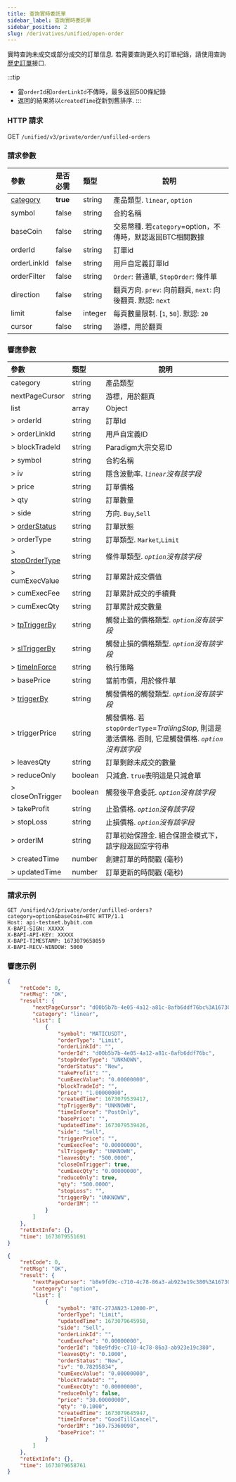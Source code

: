```yaml
---
title: 查詢實時委託單
sidebar_label: 查詢實時委託單
sidebar_position: 2
slug: /derivatives/unified/open-order
---
```


實時查詢未成交或部分成交的訂單信息. 若需要查詢更久的訂單紀錄，請使用查詢[歷史訂單](order-list#)接口.

:::tip
- 當`orderId`和`orderLinkId`不傳時，最多返回500條紀錄
- 返回的結果將以`createdTime`從新到舊排序.
:::

### HTTP 請求
GET `/unified/v3/private/order/unfilled-orders`

### 請求參數
| 參數 | 是否必需 | 類型 | 說明|
|:----- |:-------|:-----|------ |
|[category](../enum#category)|**true** |string |產品類型. `linear`, `option` |
|symbol |false |string |合約名稱 |
|baseCoin |false |string |交易幣種. 若`category`=option，不傳時，默認返回BTC相關數據 |
|orderId |false |string |訂單id |
|orderLinkId |false |string |用戶自定義訂單Id |
|orderFilter |false |string |`Order`: 普通單, `StopOrder`: 條件單|
|direction |false |string |翻頁方向. `prev`: 向前翻頁, `next`: 向後翻頁. 默認: `next`|
|limit |false |integer |每頁數量限制. [`1`, `50`]. 默認: `20`|
|cursor |false |string |游標，用於翻頁|

### 響應參數
| 參數 | 類型 | 說明|
|:-----|:-----|------ |
|category |string |產品類型 |
|nextPageCursor |string |游標，用於翻頁 |
|list |array |Object |
|> orderId |string |訂單Id |
|> orderLinkId |string |用戶自定義ID |
|> blockTradeId |string |Paradigm大宗交易ID |
|> symbol |string |合約名稱 |
|> iv |string |隱含波動率. _`linear`沒有該字段_|
|> price |string |訂單價格 |
|> qty |string |訂單數量 |
|> side |string |方向. `Buy`,`Sell` |
|> [orderStatus](../enum#orderstatus) |string |訂單狀態 |
|> orderType |string |訂單類型. `Market`,`Limit` |
|> [stopOrderType](../enum#stopordertype) |string |條件單類型. _`option`沒有該字段_|
|> cumExecValue |string |訂單累計成交價值 |
|> cumExecFee |string |訂單累計成交的手續費 |
|> cumExecQty |string |訂單累計成交數量 |
|> [tpTriggerBy](../enum#triggerby) |string |觸發止盈的價格類型. _`option`沒有該字段_|
|> [slTriggerBy](../enum#triggerby) |string |觸發止損的價格類型. _`option`沒有該字段_|
|> [timeInForce](../enum#timeinforce) |string |執行策略 |
|> basePrice |string |當前市價，用於條件單 |
|> [triggerBy](../enum#triggerby) |string |觸發價格的觸發類型. _`option`沒有該字段_|
|> triggerPrice |string |觸發價格. 若`stopOrderType`=_TrailingStop_, 則這是激活價格. 否則, 它是觸發價格. _`option`沒有該字段_|
|> leavesQty |string |訂單剩餘未成交的數量 |
|> reduceOnly |boolean |只減倉. `true`表明這是只減倉單 |
|> closeOnTrigger |boolean |觸發後平倉委託. _`option`沒有該字段_|
|> takeProfit |string |止盈價格. _`option`沒有該字段_|
|> stopLoss |string |止損價格. _`option`沒有該字段_|
|> orderIM |string |訂單初始保證金. 組合保證金模式下，該字段返回空字符串 |
|> createdTime |number |創建訂單的時間戳 (毫秒) |
|> updatedTime |number |訂單更新的時間戳 (毫秒) |

### 請求示例

```http
GET /unified/v3/private/order/unfilled-orders?category=option&baseCoin=BTC HTTP/1.1
Host: api-testnet.bybit.com
X-BAPI-SIGN: XXXXX
X-BAPI-API-KEY: XXXXX
X-BAPI-TIMESTAMP: 1673079658059
X-BAPI-RECV-WINDOW: 5000
```

### 響應示例

<Tabs>
<TabItem value="js linear" label="linear">

```json
{
    "retCode": 0,
    "retMsg": "OK",
    "result": {
        "nextPageCursor": "d00b5b7b-4e05-4a12-a81c-8afb6ddf76bc%3A1673079539417%2Cd00b5b7b-4e05-4a12-a81c-8afb6ddf76bc%3A1673079539417",
        "category": "linear",
        "list": [
            {
                "symbol": "MATICUSDT",
                "orderType": "Limit",
                "orderLinkId": "",
                "orderId": "d00b5b7b-4e05-4a12-a81c-8afb6ddf76bc",
                "stopOrderType": "UNKNOWN",
                "orderStatus": "New",
                "takeProfit": "",
                "cumExecValue": "0.00000000",
                "blockTradeId": "",
                "price": "1.00000000",
                "createdTime": 1673079539417,
                "tpTriggerBy": "UNKNOWN",
                "timeInForce": "PostOnly",
                "basePrice": "",
                "updatedTime": 1673079539426,
                "side": "Sell",
                "triggerPrice": "",
                "cumExecFee": "0.00000000",
                "slTriggerBy": "UNKNOWN",
                "leavesQty": "500.0000",
                "closeOnTrigger": true,
                "cumExecQty": "0.00000000",
                "reduceOnly": true,
                "qty": "500.0000",
                "stopLoss": "",
                "triggerBy": "UNKNOWN",
                "orderIM": ""
            }
        ]
    },
    "retExtInfo": {},
    "time": 1673079551691
}
```

</TabItem>

<TabItem value="js option" label="option">

```json
{
    "retCode": 0,
    "retMsg": "OK",
    "result": {
        "nextPageCursor": "b8e9fd9c-c710-4c78-86a3-ab923e19c380%3A1673079645947%2Cb8e9fd9c-c710-4c78-86a3-ab923e19c380%3A1673079645947",
        "category": "option",
        "list": [
            {
                "symbol": "BTC-27JAN23-12000-P",
                "orderType": "Limit",
                "updatedTime": 1673079645958,
                "side": "Sell",
                "orderLinkId": "",
                "cumExecFee": "0.00000000",
                "orderId": "b8e9fd9c-c710-4c78-86a3-ab923e19c380",
                "leavesQty": "0.1000",
                "orderStatus": "New",
                "iv": "0.78295834",
                "cumExecValue": "0.00000000",
                "blockTradeId": "",
                "cumExecQty": "0.00000000",
                "reduceOnly": false,
                "price": "30.00000000",
                "qty": "0.1000",
                "createdTime": 1673079645947,
                "timeInForce": "GoodTillCancel",
                "orderIM": "169.75360098",
                "basePrice": ""
            }
        ]
    },
    "retExtInfo": {},
    "time": 1673079658761
}
```

</TabItem>
</Tabs>